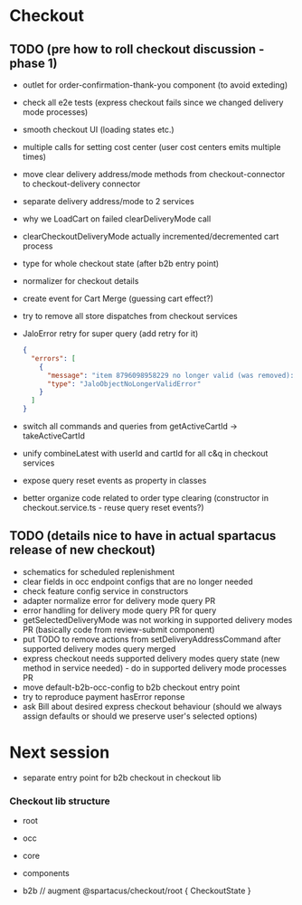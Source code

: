# Checkout

## TODO (pre how to roll checkout discussion - phase 1)

- outlet for order-confirmation-thank-you component (to avoid exteding)
- check all e2e tests (express checkout fails since we changed delivery mode processes)
- smooth checkout UI (loading states etc.)
- multiple calls for setting cost center (user cost centers emits multiple times)
- move clear delivery address/mode methods from checkout-connector to checkout-delivery connector
- separate delivery address/mode to 2 services
- why we LoadCart on failed clearDeliveryMode call
- clearCheckoutDeliveryMode actually incremented/decremented cart process
- type for whole checkout state (after b2b entry point)
- normalizer for checkout details
- create event for Cart Merge (guessing cart effect?)
- try to remove all store dispatches from checkout services
- JaloError retry for super query (add retry for it)

  ```json
  {
    "errors": [
      {
        "message": "item 8796098958229 no longer valid (was removed): object no longer valid",
        "type": "JaloObjectNoLongerValidError"
      }
    ]
  }
  ```

- switch all commands and queries from getActiveCartId -> takeActiveCartId
- unify combineLatest with userId and cartId for all c&q in checkout services
- expose query reset events as property in classes
- better organize code related to order type clearing (constructor in checkout.service.ts - reuse query reset events?)

## TODO (details nice to have in actual spartacus release of new checkout)

- schematics for scheduled replenishment
- clear fields in occ endpoint configs that are no longer needed
- check feature config service in constructors
- adapter normalize error for delivery mode query PR
- error handling for delivery mode query PR for query
- getSelectedDeliveryMode was not working in supported delivery modes PR (basically code from review-submit component)
- put TODO to remove actions from setDeliveryAddressCommand after supported delivery modes query merged
- express checkout needs supported delivery modes query state (new method in service needed) - do in supported delivery mode processes PR
- move default-b2b-occ-config to b2b checkout entry point
- try to reproduce payment hasError reponse
- ask Bill about desired express checkout behaviour (should we always assign defaults or should we preserve user's selected options)

# Next session

- separate entry point for b2b checkout in checkout lib

### Checkout lib structure

- root
- occ
- core
- components

- b2b // augment @spartacus/checkout/root { CheckoutState }
